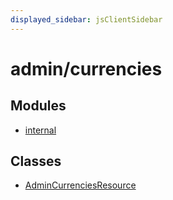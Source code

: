 ```yaml
---
displayed_sidebar: jsClientSidebar
---
```



# admin/currencies

## Modules

- [internal](../admin_currencies/modules/admin_currencies.internal.mdx)

## Classes

- [AdminCurrenciesResource](../admin_currencies/classes/admin_currencies.AdminCurrenciesResource.mdx)
